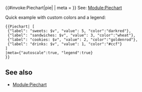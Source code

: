 <templatestyles src="Piechart/style.css"/>
{{#invoke:Piechart|pie| {{{1|[
 {"label": "wieś: $v", "value": 45}, 
 {"label": "miasto: $v"}
]}}}
| meta = {{{meta|
{}
}}}
}}<noinclude>
See: [[Module:Piechart]]

Quick example with custom colors and a legend:
<syntaxhighlight lang="wikitext">
{{Piechart| [
 {"label": "sweets: $v", "value": 5, "color":"darkred"},
 {"label": "sandwiches: $v", "value": 3, "color":"wheat"},
 {"label": "cookies: $v", "value": 2, "color":"goldenrod"},
 {"label": "drinks: $v", "value": 1, "color":"#ccf"}
]
|meta={"autoscale":true, "legend":true}
}}
</syntaxhighlight>
{{Piechart| [
 {"label": "sweets: $v", "value": 5, "color":"darkred"},
 {"label": "sandwiches: $v", "value": 3, "color":"wheat"},
 {"label": "cookies: $v", "value": 2, "color":"goldenrod"},
 {"label": "drinks: $v", "value": 1, "color":"#ccf"}
]
|meta={"autoscale":true, "legend":true}
}}

== See also ==
* [[Module:Piechart]]
</noinclude>